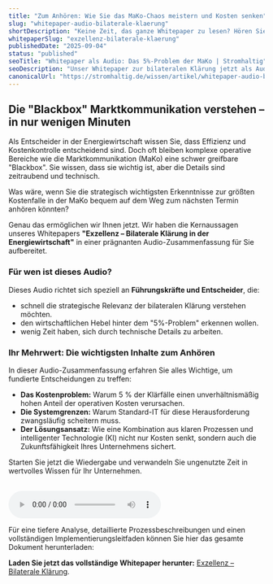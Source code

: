 ```yaml
---
title: "Zum Anhören: Wie Sie das MaKo-Chaos meistern und Kosten senken"
slug: "whitepaper-audio-bilaterale-klaerung"
shortDescription: "Keine Zeit, das ganze Whitepaper zu lesen? Hören Sie sich die Kernaussagen für Entscheider in wenigen Minuten an und verstehen Sie, wie Sie Effizienz und Qualität in der Marktkommunikation steigern."
whitepaperSlug: "exzellenz-bilaterale-klaerung"
publishedDate: "2025-09-04"
status: "published"
seoTitle: "Whitepaper als Audio: Das 5%-Problem der MaKo | Stromhaltig"
seoDescription: "Unser Whitepaper zur bilateralen Klärung jetzt als Audio-Zusammenfassung für Entscheider. Erfahren Sie die wichtigsten Fakten zur Kostenfalle MaKo bequem zum Anhören."
canonicalUrl: "https://stromhaltig.de/wissen/artikel/whitepaper-audio-bilaterale-klaerung"
---
```


## Die "Blackbox" Marktkommunikation verstehen – in nur wenigen Minuten

Als Entscheider in der Energiewirtschaft wissen Sie, dass Effizienz und Kostenkontrolle entscheidend sind. Doch oft bleiben komplexe operative Bereiche wie die Marktkommunikation (MaKo) eine schwer greifbare "Blackbox". Sie wissen, dass sie wichtig ist, aber die Details sind zeitraubend und technisch.

Was wäre, wenn Sie die strategisch wichtigsten Erkenntnisse zur größten Kostenfalle in der MaKo bequem auf dem Weg zum nächsten Termin anhören könnten?

Genau das ermöglichen wir Ihnen jetzt. Wir haben die Kernaussagen unseres Whitepapers **"Exzellenz – Bilaterale Klärung in der Energiewirtschaft"** in einer prägnanten Audio-Zusammenfassung für Sie aufbereitet.

### Für wen ist dieses Audio?

Dieses Audio richtet sich speziell an **Führungskräfte und Entscheider**, die:
- schnell die strategische Relevanz der bilateralen Klärung verstehen möchten.
- den wirtschaftlichen Hebel hinter dem "5%-Problem" erkennen wollen.
- wenig Zeit haben, sich durch technische Details zu arbeiten.

### Ihr Mehrwert: Die wichtigsten Inhalte zum Anhören

In dieser Audio-Zusammenfassung erfahren Sie alles Wichtige, um fundierte Entscheidungen zu treffen:
- **Das Kostenproblem:** Warum 5 % der Klärfälle einen unverhältnismäßig hohen Anteil der operativen Kosten verursachen.
- **Die Systemgrenzen:** Warum Standard-IT für diese Herausforderung zwangsläufig scheitern muss.
- **Der Lösungsansatz:** Wie eine Kombination aus klaren Prozessen und intelligenter Technologie (KI) nicht nur Kosten senkt, sondern auch die Zukunftsfähigkeit Ihres Unternehmens sichert.

Starten Sie jetzt die Wiedergabe und verwandeln Sie ungenutzte Zeit in wertvolles Wissen für Ihr Unternehmen.

<html>
<br>
<audio controls>
  <source src="/media/whitepaper_bilateral.m4a" type="audio/mp4">
  Ihr Browser unterstützt das Audio-Element nicht.
</audio>
<br>
</html>

Für eine tiefere Analyse, detaillierte Prozessbeschreibungen und einen vollständigen Implementierungsleitfaden können Sie hier das gesamte Dokument herunterladen:

**Laden Sie jetzt das vollständige Whitepaper herunter:** [Exzellenz – Bilaterale Klärung](/whitepaper/exzellenz-bilaterale-klaerung).